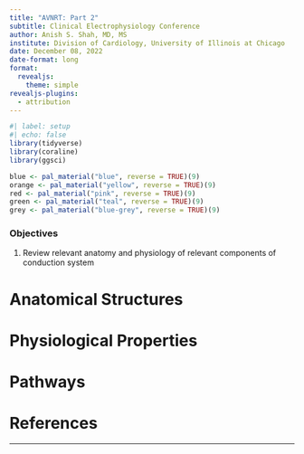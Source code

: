 ```yaml
---
title: "AVNRT: Part 2"
subtitle: Clinical Electrophysiology Conference
author: Anish S. Shah, MD, MS
institute: Division of Cardiology, University of Illinois at Chicago 
date: December 08, 2022
date-format: long
format:
  revealjs:
    theme: simple
revealjs-plugins:
  - attribution
---
```


```r
#| label: setup
#| echo: false
library(tidyverse)
library(coraline)
library(ggsci)

blue <- pal_material("blue", reverse = TRUE)(9)
orange <- pal_material("yellow", reverse = TRUE)(9)
red <- pal_material("pink", reverse = TRUE)(9)
green <- pal_material("teal", reverse = TRUE)(9)
grey <- pal_material("blue-grey", reverse = TRUE)(9)
```

### Objectives

1. Review relevant anatomy and physiology of relevant components of conduction system

# Anatomical Structures

# Physiological Properties

# Pathways

# References

---

::: {#refs}
:::